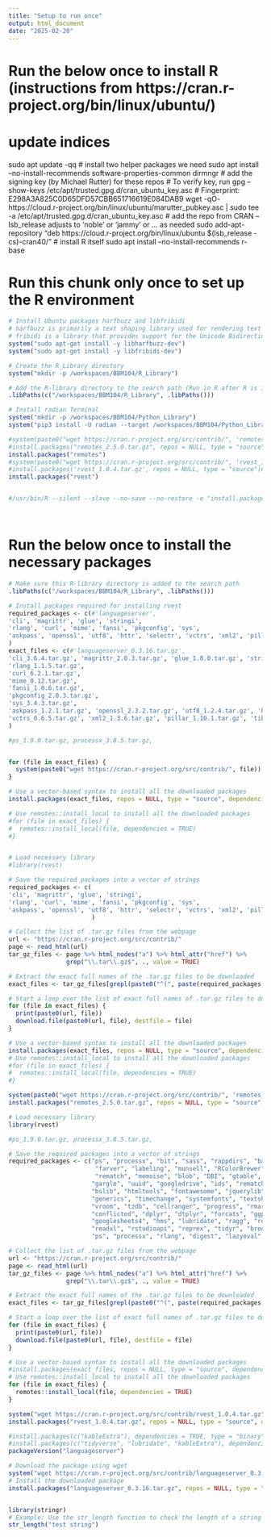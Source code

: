 ```yaml
---
title: "Setup to run once" 
output: html_document
date: "2025-02-20"
---
```


# Run the below once to install R (instructions from https://cran.r-project.org/bin/linux/ubuntu/)
# update indices
sudo apt update -qq
# install two helper packages we need
sudo apt install --no-install-recommends software-properties-common dirmngr
# add the signing key (by Michael Rutter) for these repos
# To verify key, run gpg --show-keys /etc/apt/trusted.gpg.d/cran_ubuntu_key.asc 
# Fingerprint: E298A3A825C0D65DFD57CBB651716619E084DAB9
wget -qO- https://cloud.r-project.org/bin/linux/ubuntu/marutter_pubkey.asc | sudo tee -a /etc/apt/trusted.gpg.d/cran_ubuntu_key.asc
# add the repo from CRAN -- lsb_release adjusts to 'noble' or 'jammy' or ... as needed
sudo add-apt-repository "deb https://cloud.r-project.org/bin/linux/ubuntu $(lsb_release -cs)-cran40/"
# install R itself
sudo apt install --no-install-recommends r-base


# Run this chunk **only once** to set up the R environment
```r
# Install Ubuntu packages harfbuzz and libfribidi
# harfbuzz is primarily a text shaping library used for rendering text
# fribidi is a library that provides support for the Unicode Bidirectional Algorithm (Bidi)
system("sudo apt-get install -y libharfbuzz-dev")
system("sudo apt-get install -y libfribidi-dev")

# Create the R_Library directory
system("mkdir -p /workspaces/BBM104/R_Library")

# Add the R-library directory to the search path (Run in R after R is installed but before any R library is installed)
.libPaths(c("/workspaces/BBM104/R_Library", .libPaths()))

# Install radian Terminal
system("mkdir -p /workspaces/BBM104/Python_Library")
system("pip3 install -U radian --target /workspaces/BBM104/Python_Library")

#system(paste0("wget https://cran.r-project.org/src/contrib/", 'remotes_2.5.0.tar.gz'))
#install.packages("remotes_2.5.0.tar.gz", repos = NULL, type = "source")#, dependencies = TRUE)
install.packages("remotes")
#system(paste0("wget https://cran.r-project.org/src/contrib/", 'rvest_1.0.4.tar.gz'))
#install.packages('rvest_1.0.4.tar.gz', repos = NULL, type = "source")#, dependencies = TRUE)
install.packages("rvest")


#/usr/bin/R --silent --slave --no-save --no-restore -e "install.packages('languageserver', repos='https://cloud.r-project.org/',lib='/workspaces/BBM104/R_Library')"




```


# Run the below once to install the necessary packages
```r

# Make sure this R-library directory is added to the search path
.libPaths(c("/workspaces/BBM104/R_Library", .libPaths()))

# Install packages required for installing rvest
required_packages <- c(#'languageserver', 
'cli', 'magrittr', 'glue', 'stringi', 
'rlang', 'curl', 'mime', 'fansi', 'pkgconfig', 'sys',
'askpass', 'openssl', 'utf8', 'httr', 'selectr', 'vctrs', 'xml2', 'pillar', 'tibble'
)
exact_files <- c(#'languageserver_0.3.16.tar.gz', 
'cli_3.6.4.tar.gz', 'magrittr_2.0.3.tar.gz', 'glue_1.8.0.tar.gz', 'stringi_1.8.4.tar.gz',
'rlang_1.1.5.tar.gz',
'curl_6.2.1.tar.gz', 
'mime_0.12.tar.gz', 
'fansi_1.0.6.tar.gz',  
'pkgconfig_2.0.3.tar.gz', 
'sys_3.4.3.tar.gz',
'askpass_1.2.1.tar.gz', 'openssl_2.3.2.tar.gz', 'utf8_1.2.4.tar.gz', 'httr_1.4.7.tar.gz', 'selectr_0.4-2.tar.gz',
'vctrs_0.6.5.tar.gz', 'xml2_1.3.6.tar.gz', 'pillar_1.10.1.tar.gz', 'tibble_3.2.1.tar.gz' 
)

#ps_1.9.0.tar.gz, processx_3.8.5.tar.gz,


for (file in exact_files) {
  system(paste0("wget https://cran.r-project.org/src/contrib/", file))
}

# Use a vector-based syntax to install all the downloaded packages
install.packages(exact_files, repos = NULL, type = "source", dependencies = TRUE)

# Use remotes::install_local to install all the downloaded packages
#for (file in exact_files) {
#  remotes::install_local(file, dependencies = TRUE)
#}

```


```r


```






```r

# Load necessary library
#library(rvest)

# Save the required packages into a vector of strings
required_packages <- c(
'cli', 'magrittr', 'glue', 'stringi', 
'rlang', 'curl', 'mime', 'fansi', 'pkgconfig', 'sys',
'askpass', 'openssl', 'utf8', 'httr', 'selectr', 'vctrs', 'xml2', 'pillar', 'tibble'
                       )

# Collect the list of .tar.gz files from the webpage
url <- "https://cran.r-project.org/src/contrib/"
page <- read_html(url)
tar_gz_files <- page %>% html_nodes("a") %>% html_attr("href") %>% 
                grep("\\.tar\\.gz$", ., value = TRUE)

# Extract the exact full names of the .tar.gz files to be downloaded
exact_files <- tar_gz_files[grepl(paste0("^(", paste(required_packages, collapse = "|"), ")_.*\\.tar\\.gz$"), basename(tar_gz_files))]

# Start a loop over the list of exact full names of .tar.gz files to download all the files
for (file in exact_files) {
  print(paste0(url, file))
  download.file(paste0(url, file), destfile = file)
}

# Use a vector-based syntax to install all the downloaded packages
install.packages(exact_files, repos = NULL, type = "source", dependencies = TRUE)
# Use remotes::install_local to install all the downloaded packages
#for (file in exact_files) {
#  remotes::install_local(file, dependencies = TRUE)
#}


```


```r
system(paste0("wget https://cran.r-project.org/src/contrib/", 'remotes_2.5.0.tar.gz'))
install.packages("remotes_2.5.0.tar.gz", repos = NULL, type = "source", dependencies = TRUE)
```


```r
# Load necessary library
library(rvest)

#ps_1.9.0.tar.gz, processx_3.8.5.tar.gz,

# Save the required packages into a vector of strings
required_packages <- c("ps", "processx", "bit", "sass", "rappdirs", "base64enc", "fastmap", "cachem", 
                        "farver", "labeling", "munsell", "RColorBrewer", "viridisLite", "bit64",
                        "rematch", "memoise", "blob", "DBI", "gtable", "isoband", "scales",
                       "gargle", "uuid", "googledrive", "ids", "rematch2", "prettyunits",
                       "bslib", "htmltools", "fontawesome", "jquerylib", "tinytex", "bit64", "progress",
                       "generics", "timechange", "systemfonts", "textshaping", "clipr", "crayon", 
                       "vroom", "tzdb", "cellranger", "progress", "rmarkdown", "data.table", "tidyselect",
                       "conflicted", "dplyr", "dtplyr", "forcats", "ggplot2", "googledrive", 
                       "googlesheets4", "hms", "lubridate", "ragg", "readr", "haven", 
                       "readxl", "rstudioapi", "reprex", "tidyr", "broom", "dbplyr", "modelr",
                       "ps", "processx", "rlang", "digest", "lazyeval", "languageserver")

# Collect the list of .tar.gz files from the webpage
url <- "https://cran.r-project.org/src/contrib/"
page <- read_html(url)
tar_gz_files <- page %>% html_nodes("a") %>% html_attr("href") %>% 
                grep("\\.tar\\.gz$", ., value = TRUE)

# Extract the exact full names of the .tar.gz files to be downloaded
exact_files <- tar_gz_files[grepl(paste0("^(", paste(required_packages, collapse = "|"), ")_.*\\.tar\\.gz$"), basename(tar_gz_files))]

# Start a loop over the list of exact full names of .tar.gz files to download all the files
for (file in exact_files) {
  print(paste0(url, file))
  download.file(paste0(url, file), destfile = file)
}

# Use a vector-based syntax to install all the downloaded packages
#install.packages(exact_files, repos = NULL, type = "source", dependencies = TRUE)
# Use remotes::install_local to install all the downloaded packages
for (file in exact_files) {
  remotes::install_local(file, dependencies = TRUE)
}

```


```r
system("wget https://cran.r-project.org/src/contrib/rvest_1.0.4.tar.gz")
install.packages("rvest_1.0.4.tar.gz", repos = NULL, type = "source", dependencies = TRUE)

```

```r
#install.packages(c("kableExtra"), dependencies = TRUE, type = "binary")
#install.packages(c("tidyverse", "lubridate", "kableExtra"), dependencies = TRUE)
packageVersion("languageserver")
```

```r
# Download the package using wget
system("wget https://cran.r-project.org/src/contrib/languageserver_0.3.16.tar.gz")
# Install the downloaded package
install.packages("languageserver_0.3.16.tar.gz", repos = NULL, type = "source", dependencies = TRUE)



```



```r
library(stringr)
# Example: Use the str_length function to check the length of a string
str_length("test string")

```
